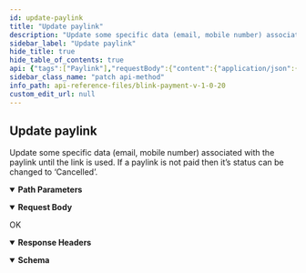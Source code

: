 ```yaml
---
id: update-paylink
title: "Update paylink"
description: "Update some specific data (email, mobile number) associated with the paylink until the link is used. If a paylink is not paid  then it’s status can be changed to ‘Cancelled’."
sidebar_label: "Update paylink"
hide_title: true
hide_table_of_contents: true
api: {"tags":["Paylink"],"requestBody":{"content":{"application/json":{"schema":{"type":"object","x-examples":{"Example 1":{"email":"testdemo@yopmail.com"}},"properties":{"email":{"type":"string","description":"Email address\n"},"mobile_number":{"type":"string","x-stoplight":{"id":"nq0vuvfkefbxg"},"description":"Customer mobile number\n"},"status":{"type":"string","x-stoplight":{"id":"26yogggb8hpcv"},"description":"Paylink status\n"}}}}}},"parameters":[{"name":"paylink_id","in":"path","description":"The paylink ID","schema":{"type":"string"},"required":true}],"responses":{"200":{"description":"OK","headers":{},"content":{"application/json":{"schema":{"type":"object","properties":{"id":{"type":"integer"},"status":{"type":"string"},"created_by":{"type":"string"},"amount":{"type":"integer"},"currency":{"type":"string"},"transaction_type":{"type":"string"},"customer_name":{"type":"string"},"customer_email":{"type":"string"},"phone_number":{"type":"string"},"payment_method":{"type":"array","items":{"type":"string"}},"is_decide_amount":{"type":"boolean"},"notes":{"type":"string"}}},"examples":{"Example 1":{"value":{"id":123,"status":"Unpaid","created_by":"Test developer","amount":1,"currency":"GBP","transaction_type":"SALE","customer_name":"Demo Customer","customer_email":"demo123@gmail.com","phone_number":"2374993932","payment_method":["credt-card","open-banking"],"is_decide_amount":true,"notes":"test"}}}}}}},"description":"Update some specific data (email, mobile number) associated with the paylink until the link is used. If a paylink is not paid  then it’s status can be changed to ‘Cancelled’.","operationId":"update-paylink","security":[{"Authorization":[]}],"method":"patch","path":"/api/paylink/v1/paylinks/{paylink_id}","servers":[{"url":"https://secure.blinkpayment.co.uk"},{"url":"https://gateway2.blinkpayment.co.uk"}],"securitySchemes":{"Authorization":{"type":"apiKey","in":"header","description":"All requests apart from /api/pay/v1/tokens require an authorization header in the form of a bearer access_token. See the token endpoint documentation for further information.","name":"Authorization"}},"jsonRequestBodyExample":{"email":"string","mobile_number":"string","status":"string"},"info":{"title":"Blink Payment v1.0.20","description":"Blink Payment API Docs","version":"1.0.0","contact":{"name":"Blink Payment","email":"developers@blinkpayment.co.uk","url":"blinkpayment.co.uk"},"license":{"name":"MIT License","url":"https://opensource.org/licenses/MIT"}},"postman":{"name":"Update paylink","description":{"content":"Update some specific data (email, mobile number) associated with the paylink until the link is used. If a paylink is not paid  then it’s status can be changed to ‘Cancelled’.","type":"text/plain"},"url":{"path":["api","paylink","v1","paylinks",":paylink_id"],"host":["{{baseUrl}}"],"query":[],"variable":[{"disabled":false,"description":{"content":"(Required) The paylink ID","type":"text/plain"},"type":"any","value":"","key":"paylink_id"}]},"header":[{"key":"Content-Type","value":"application/json"},{"key":"Accept","value":"application/json"}],"method":"PATCH","body":{"mode":"raw","raw":"\"\"","options":{"raw":{"language":"json"}}},"auth":{"type":"apikey","apikey":[{"type":"any","value":"Authorization","key":"key"},{"type":"any","value":"<API Key>","key":"value"},{"type":"any","value":"header","key":"in"}]}}}
sidebar_class_name: "patch api-method"
info_path: api-reference-files/blink-payment-v-1-0-20
custom_edit_url: null
---
```



## Update paylink



Update some specific data (email, mobile number) associated with the paylink until the link is used. If a paylink is not paid  then it’s status can be changed to ‘Cancelled’.

<details style={{"marginBottom":"1rem"}} data-collapsed={false} open={true}><summary style={{}}><strong>Path Parameters</strong></summary><div><ul><ParamsItem className={"paramsItem"} param={{"name":"paylink_id","in":"path","description":"The paylink ID","schema":{"type":"string"},"required":true}}></ParamsItem></ul></div></details><MimeTabs><TabItem label={"application/json"} value={"application/json-schema"}><details style={{}} data-collapsed={false} open={true}><summary style={{"textAlign":"left"}}><strong>Request Body</strong></summary><div style={{"textAlign":"left","marginLeft":"1rem"}}></div><ul style={{"marginLeft":"1rem"}}><SchemaItem collapsible={false} name={"email"} required={false} schemaName={"string"} qualifierMessage={undefined} schema={{"type":"string","description":"Email address\n"}}></SchemaItem><SchemaItem collapsible={false} name={"mobile_number"} required={false} schemaName={"string"} qualifierMessage={undefined} schema={{"type":"string","x-stoplight":{"id":"nq0vuvfkefbxg"},"description":"Customer mobile number\n"}}></SchemaItem><SchemaItem collapsible={false} name={"status"} required={false} schemaName={"string"} qualifierMessage={undefined} schema={{"type":"string","x-stoplight":{"id":"26yogggb8hpcv"},"description":"Paylink status\n"}}></SchemaItem></ul></details></TabItem></MimeTabs><div><ApiTabs><TabItem label={"200"} value={"200"}><div>

OK

</div><details style={{"textAlign":"left","marginBottom":"1rem"}} data-collaposed={true} open={false}><summary style={{}}><strong>Response Headers</strong></summary><ul style={{"marginLeft":"1rem"}}></ul></details><div><MimeTabs schemaType={"response"}><TabItem label={"application/json"} value={"application/json"}><SchemaTabs><TabItem label={"Schema"} value={"Schema"}><details style={{}} data-collapsed={false} open={true}><summary style={{"textAlign":"left"}}><strong>Schema</strong></summary><div style={{"textAlign":"left","marginLeft":"1rem"}}></div><ul style={{"marginLeft":"1rem"}}><SchemaItem collapsible={false} name={"id"} required={false} schemaName={"integer"} qualifierMessage={undefined} schema={{"type":"integer"}}></SchemaItem><SchemaItem collapsible={false} name={"status"} required={false} schemaName={"string"} qualifierMessage={undefined} schema={{"type":"string"}}></SchemaItem><SchemaItem collapsible={false} name={"created_by"} required={false} schemaName={"string"} qualifierMessage={undefined} schema={{"type":"string"}}></SchemaItem><SchemaItem collapsible={false} name={"amount"} required={false} schemaName={"integer"} qualifierMessage={undefined} schema={{"type":"integer"}}></SchemaItem><SchemaItem collapsible={false} name={"currency"} required={false} schemaName={"string"} qualifierMessage={undefined} schema={{"type":"string"}}></SchemaItem><SchemaItem collapsible={false} name={"transaction_type"} required={false} schemaName={"string"} qualifierMessage={undefined} schema={{"type":"string"}}></SchemaItem><SchemaItem collapsible={false} name={"customer_name"} required={false} schemaName={"string"} qualifierMessage={undefined} schema={{"type":"string"}}></SchemaItem><SchemaItem collapsible={false} name={"customer_email"} required={false} schemaName={"string"} qualifierMessage={undefined} schema={{"type":"string"}}></SchemaItem><SchemaItem collapsible={false} name={"phone_number"} required={false} schemaName={"string"} qualifierMessage={undefined} schema={{"type":"string"}}></SchemaItem><SchemaItem collapsible={false} name={"payment_method"} required={false} schemaName={"string[]"} qualifierMessage={undefined} schema={{"type":"array","items":{"type":"string"}}}></SchemaItem><SchemaItem collapsible={false} name={"is_decide_amount"} required={false} schemaName={"boolean"} qualifierMessage={undefined} schema={{"type":"boolean"}}></SchemaItem><SchemaItem collapsible={false} name={"notes"} required={false} schemaName={"string"} qualifierMessage={undefined} schema={{"type":"string"}}></SchemaItem></ul></details></TabItem><TabItem label={"Example (from schema)"} value={"Example (from schema)"}><ResponseSamples responseExample={"{\n  \"id\": 0,\n  \"status\": \"string\",\n  \"created_by\": \"string\",\n  \"amount\": 0,\n  \"currency\": \"string\",\n  \"transaction_type\": \"string\",\n  \"customer_name\": \"string\",\n  \"customer_email\": \"string\",\n  \"phone_number\": \"string\",\n  \"payment_method\": [\n    \"string\"\n  ],\n  \"is_decide_amount\": true,\n  \"notes\": \"string\"\n}"} language={"json"}></ResponseSamples></TabItem><TabItem label={"Example 1"} value={"Example 1"}><ResponseSamples responseExample={"{\n  \"id\": 123,\n  \"status\": \"Unpaid\",\n  \"created_by\": \"Test developer\",\n  \"amount\": 1,\n  \"currency\": \"GBP\",\n  \"transaction_type\": \"SALE\",\n  \"customer_name\": \"Demo Customer\",\n  \"customer_email\": \"demo123@gmail.com\",\n  \"phone_number\": \"2374993932\",\n  \"payment_method\": [\n    \"credt-card\",\n    \"open-banking\"\n  ],\n  \"is_decide_amount\": true,\n  \"notes\": \"test\"\n}"} language={"json"}></ResponseSamples></TabItem></SchemaTabs></TabItem></MimeTabs></div></TabItem></ApiTabs></div>
      